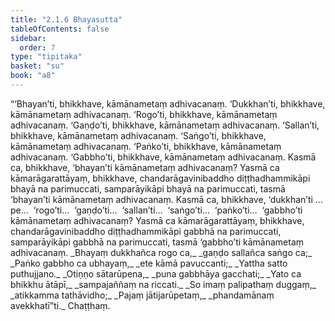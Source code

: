 ```yaml
---
title: "2.1.6 Bhayasutta"
tableOfContents: false
sidebar:
  order: 7
type: "tipitaka"
basket: "su"
book: "a8"
---
```



<DynamicBreadcrumb />

<Division number="56" book="a8" bookNo="17" page="114">

<Paragraph number="601" book="a8">
“‘Bhayan’ti, bhikkhave, kāmānametaṃ adhivacanaṃ. ‘Dukkhan’ti, bhikkhave, kāmānametaṃ adhivacanaṃ. ‘Rogo’ti, bhikkhave, kāmānametaṃ adhivacanaṃ. ‘Gaṇḍo’ti, bhikkhave, kāmānametaṃ adhivacanaṃ. ‘Sallan’ti, bhikkhave, kāmānametaṃ adhivacanaṃ. ‘Saṅgo’ti, bhikkhave, kāmānametaṃ adhivacanaṃ. ‘Paṅko’ti, bhikkhave, kāmānametaṃ adhivacanaṃ. ‘Gabbho’ti, bhikkhave, kāmānametaṃ adhivacanaṃ. Kasmā ca, bhikkhave, ‘bhayan’ti kāmānametaṃ adhivacanaṃ? Yasmā ca kāmarāgarattāyaṃ, bhikkhave, chandarāgavinibaddho diṭṭhadhammikāpi bhayā na parimuccati, samparāyikāpi bhayā na parimuccati, tasmā ‘bhayan’ti kāmānametaṃ adhivacanaṃ. Kasmā ca, bhikkhave, ‘dukkhan’ti …pe…  ‘rogo’ti…  ‘gaṇḍo’ti…  ‘sallan’ti…  ‘saṅgo’ti…  ‘paṅko’ti…  ‘gabbho’ti kāmānametaṃ adhivacanaṃ? Yasmā ca kāmarāgarattāyaṃ, bhikkhave, chandarāgavinibaddho diṭṭhadhammikāpi gabbhā na parimuccati, samparāyikāpi gabbhā na parimuccati, tasmā ‘gabbho’ti kāmānametaṃ adhivacanaṃ.
</Paragraph>

<Paragraph number="602" type="verses" book="a8">
_Bhayaṃ dukkhañca rogo ca,_  
_gaṇḍo sallañca saṅgo ca;_  
_Paṅko gabbho ca ubhayaṃ,_  
_ete kāmā pavuccanti;_  
_Yattha satto puthujjano._  

</Paragraph>

<Paragraph number="603" type="verses" book="a8">
_Otiṇṇo sātarūpena,_  
_puna gabbhāya gacchati;_  
_Yato ca bhikkhu ātāpī,_  
_sampajaññaṃ na riccati._  

</Paragraph>

<Paragraph number="604" type="verses" book="a8">
_So imaṃ palipathaṃ duggaṃ,_  
_atikkamma tathāvidho;_  
_Pajaṃ jātijarūpetaṃ,_  
_phandamānaṃ avekkhatī”ti._  


</Paragraph>
</Division>

<Paragraph number="605" type="center" book="a8">
Chaṭṭhaṃ.
</Paragraph>